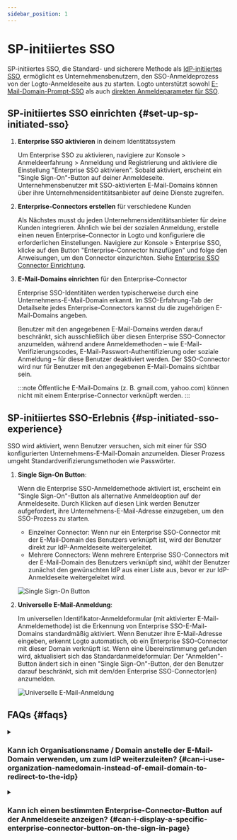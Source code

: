 ```yaml
---
sidebar_position: 1
---
```


# SP-initiiertes SSO

SP-initiiertes SSO, die Standard- und sicherere Methode als [IdP-initiiertes SSO](/end-user-flows/enterprise-sso/idp-initiated-sso), ermöglicht es Unternehmensbenutzern, den SSO-Anmeldeprozess von der Logto-Anmeldeseite aus zu starten. Logto unterstützt sowohl [E-Mail-Domain-Prompt-SSO](#sp-initiated-sso-experience) als auch [direkten Anmeldeparameter für SSO](/end-user-flows/authentication-parameters/direct-sign-in#enterprise-sso).

## SP-initiiertes SSO einrichten \{#set-up-sp-initiated-sso}

1. **Enterprise SSO aktivieren** in deinem Identitätssystem

   Um Enterprise SSO zu aktivieren, navigiere zur <CloudLink to="/sign-in-experience/sign-up-and-sign-in">Konsole > Anmeldeerfahrung > Anmeldung und Registrierung</CloudLink> und aktiviere die Einstellung "Enterprise SSO aktivieren". Sobald aktiviert, erscheint ein "Single Sign-On"-Button auf deiner Anmeldeseite. Unternehmensbenutzer mit SSO-aktivierten E-Mail-Domains können über ihre Unternehmensidentitätsanbieter auf deine Dienste zugreifen.

2. **Enterprise-Connectors erstellen** für verschiedene Kunden

   Als Nächstes musst du jeden Unternehmensidentitätsanbieter für deine Kunden integrieren. Ähnlich wie bei der sozialen Anmeldung, erstelle einen neuen Enterprise-Connector in Logto und konfiguriere die erforderlichen Einstellungen. Navigiere zur <CloudLink to="/enterprise-sso">Konsole > Enterprise SSO</CloudLink>, klicke auf den Button "Enterprise-Connector hinzufügen" und folge den Anweisungen, um den Connector einzurichten. Siehe [Enterprise SSO Connector Einrichtung](/connectors/enterprise-connectors/).

3. **E-Mail-Domains einrichten** für den Enterprise-Connector

   Enterprise SSO-Identitäten werden typischerweise durch eine Unternehmens-E-Mail-Domain erkannt. Im SSO-Erfahrung-Tab der Detailseite jedes Enterprise-Connectors kannst du die zugehörigen E-Mail-Domains angeben.

   Benutzer mit den angegebenen E-Mail-Domains werden darauf beschränkt, sich ausschließlich über diesen Enterprise SSO-Connector anzumelden, während andere Anmeldemethoden – wie E-Mail-Verifizierungscodes, E-Mail-Passwort-Authentifizierung oder soziale Anmeldung – für diese Benutzer deaktiviert werden. Der SSO-Connector wird nur für Benutzer mit den angegebenen E-Mail-Domains sichtbar sein.

   :::note
   Öffentliche E-Mail-Domains (z. B. gmail.com, yahoo.com) können nicht mit einem Enterprise-Connector verknüpft werden.
   :::

## SP-initiiertes SSO-Erlebnis \{#sp-initiated-sso-experience}

SSO wird aktiviert, wenn Benutzer versuchen, sich mit einer für SSO konfigurierten Unternehmens-E-Mail-Domain anzumelden. Dieser Prozess umgeht Standardverifizierungsmethoden wie Passwörter.

1. **Single Sign-On Button**:

   Wenn die Enterprise SSO-Anmeldemethode aktiviert ist, erscheint ein "Single Sign-On"-Button als alternative Anmeldeoption auf der Anmeldeseite. Durch Klicken auf diesen Link werden Benutzer aufgefordert, ihre Unternehmens-E-Mail-Adresse einzugeben, um den SSO-Prozess zu starten.

   - Einzelner Connector: Wenn nur ein Enterprise SSO-Connector mit der E-Mail-Domain des Benutzers verknüpft ist, wird der Benutzer direkt zur IdP-Anmeldeseite weitergeleitet.
   - Mehrere Connectors: Wenn mehrere Enterprise SSO-Connectors mit der E-Mail-Domain des Benutzers verknüpft sind, wählt der Benutzer zunächst den gewünschten IdP aus einer Liste aus, bevor er zur IdP-Anmeldeseite weitergeleitet wird.

   ![Single Sign-On Button](./assets/sso-button-sign-in.png)

2. **Universelle E-Mail-Anmeldung**:

   Im universellen Identifikator-Anmeldeformular (mit aktivierter E-Mail-Anmeldemethode) ist die Erkennung von Enterprise SSO-E-Mail-Domains standardmäßig aktiviert. Wenn Benutzer ihre E-Mail-Adresse eingeben, erkennt Logto automatisch, ob ein Enterprise SSO-Connector mit dieser Domain verknüpft ist. Wenn eine Übereinstimmung gefunden wird, aktualisiert sich das Standardanmeldeformular: Der "Anmelden"-Button ändert sich in einen "Single Sign-On"-Button, der den Benutzer darauf beschränkt, sich mit dem/den Enterprise SSO-Connector(en) anzumelden.

   ![Universelle E-Mail-Anmeldung](./assets/sso-email-sign-in.png)

## FAQs \{#faqs}

<details>
  <summary>

### Kann ich Organisationsname / Domain anstelle der E-Mail-Domain verwenden, um zum IdP weiterzuleiten? \{#can-i-use-organization-namedomain-instead-of-email-domain-to-redirect-to-the-idp}

</summary>

Derzeit unterstützt die vorgefertigte Anmeldeerfahrung von Logto nur **E-Mail-Domain-Prompt-SSO**, nicht **Organisations-Domain-Prompt-SSO**.

Du kannst eine benutzerdefinierte Routing-Seite auf deiner Client-Seite erstellen, indem du die Authentifizierungsparameter mit `directSignIn:'sso:{connectorId}` verwendest. Diese Seite leitet große Unternehmenskunden basierend auf ihrer Organisationsdomain zum entsprechenden IdP weiter. Erfahre mehr über den [direkten Anmeldeparameter](/end-user-flows/authentication-parameters/direct-sign-in/).

</details>

<details>
  <summary>

### Kann ich einen bestimmten Enterprise-Connector-Button auf der Anmeldeseite anzeigen? \{#can-i-display-a-specific-enterprise-connector-button-on-the-sign-in-page}

</summary>

Verschiedene Unternehmenskunden verwenden unterschiedliche Identitätsanbieter, um ihre Mitarbeiter zu verwalten, und fordern unterschiedliche Berechtigungen (OIDC) oder Attribute (SAML) an. Daher wird nicht empfohlen, einen Enterprise-Connector-Button, der für einen bestimmten Kunden gedacht ist, auf einer generischen Anmeldeseite anzuzeigen.

Wenn du jedoch ein B2E-Produkt entwickelst und einen Button für einen bestimmten Unternehmenskunden anzeigen möchtest, kannst du eine benutzerdefinierte Anmeldeseite erstellen und `directSignIn:sso` verwenden, um den Button entsprechend zu leiten. Erfahre mehr über den [direkten Anmeldeparameter](/end-user-flows/authentication-parameters/direct-sign-in/).

</details>
